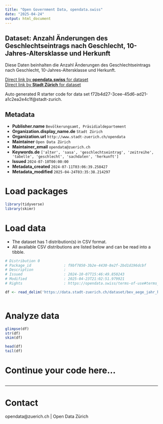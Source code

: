 ```yaml
---
title: "Open Government Data, opendata.swiss"
date: "2025-04-24"
output: html_document
---
```


## Dataset: Anzahl Änderungen des Geschlechtseintrags nach Geschlecht, 10-Jahres-Altersklasse und Herkunft

Diese Daten beinhalten die Anzahl Änderungen des Geschlechtseintrags nach Geschlecht, 10-Jahres-Altersklasse und Herkunft.


[Direct link by **opendata.swiss** for dataset](https://opendata.swiss/de/dataset/anzahl-anderungen-des-geschlechtseintrags-nach-geschlecht-10-jahres-altersklasse-und-herkunft)<br>
[Direct link by **Stadt Zürich** for dataset](https://data.stadt-zuerich.ch/dataset/bev_aege_jahr_herkunft_geschlecht_altersklasse_od3060)

Auto generated R starter code for data set f72b4d27-3cee-45d6-ad21-a1c2ea2e4c1f@stadt-zurich.

## Metadata

- **Publisher.name** `Bevölkerungsamt, Präsidialdepartement`
- **Organization.display_name.de** `Stadt Zürich`
- **Organization.url** `http://www.stadt-zuerich.ch/opendata`
- **Maintainer** `Open Data Zürich`
- **Maintainer_email** `opendata@zuerich.ch`
- **Keywords.de** `['alter', 'sasa', 'geschlechtseintrag', 'zeitreihe', 'tabelle', 'geschlecht', 'sachdaten', 'herkunft']`
- **Issued** `2024-07-10T00:00:00`
- **Metadata_created** `2024-07-11T03:06:39.258427`
- **Metadata_modified** `2025-04-24T03:35:38.214297`


# Load packages

```r

library(tidyverse)
library(skimr)

```

# Load data

-   The dataset has 1 distribution(s) in CSV format.
-   All available CSV distributions are listed below and can be read into a tibble.

```r

# Distribution 0
# Package_id               : f9bf7850-3b2e-4430-8e2f-2bd1d196dcbf
# Description              : 
# Issued                   : 2024-10-07T15:46:49.850243
# Modified                 : 2025-04-23T21:02:51.979921
# Rights                   : https://opendata.swiss/terms-of-use#terms_open

df <- read_delim('https://data.stadt-zuerich.ch/dataset/bev_aege_jahr_herkunft_geschlecht_altersklasse_od3060/download/BEV306OD3060.csv')



```

# Analyze data

```r

glimpse(df)
str(df)
skim(df)

head(df)
tail(df)

```

# Continue your code here...

```r

```

------------------------------------------------------------------------

# Contact

opendata@zuerich.ch | Open Data Zürich
